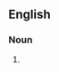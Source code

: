 {{also|ball-breaker}}
==English==

===Noun===
{{en-noun}}

# {{alternative spelling of|ball-breaker|lang=en}}